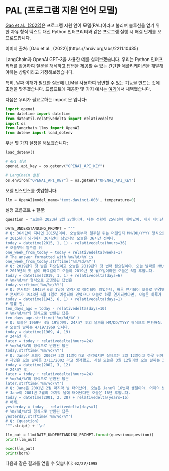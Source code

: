 # PAL (프로그램 지원 언어 모델)


[Gao et al., (2022)](https://arxiv.org/abs/2211.10435)은 프로그램 지원 언어 모델(PAL)이라고 불리며 솔루션을 얻기 위한 자유 형식 텍스트 대신 Python 인터프리터와 같은 프로그램 실행 시 해결 단계를 오프로드합니다.

<Screenshot src={PAL} alt="PAL" />
이미지 출처: [Gao et al., (2022)](https://arxiv.org/abs/2211.10435)

LangChain과 OpenAI GPT-3을 사용한 예를 살펴보겠습니다. 우리는 Python 인터프리터를 활용하여 질문을 해석하고 답변을 제공할 수 있는 간단한 애플리케이션을 개발해야하는 상황이라고 가정해보겠습니다.

특히, 날짜 이해가 필요한 질문에 LLM을 사용하여 답변할 수 있는 기능을 만드는 것에 초점을 맞추겠습니다. 프롬프트에 제공한 몇 가지 예시는 [여기](https://github.com/reasoning-machines/pal/blob/main/pal/prompt/date_understanding_prompt.py)에서 채택했습니다.

다음은 우리가 필요로하는 import 문 입니다:

```python
import openai
from datetime import datetime
from dateutil.relativedelta import relativedelta
import os
from langchain.llms import OpenAI
from dotenv import load_dotenv
```

우선 몇 가지 설정을 해보겠습니다:

```python
load_dotenv()

# API 설정
openai.api_key = os.getenv("OPENAI_API_KEY")

# LangChain 설정
os.environ["OPENAI_API_KEY"] = os.getenv("OPENAI_API_KEY")
```

모델 인스턴스를 셋업합니다:

```python
llm = OpenAI(model_name='text-davinci-003', temperature=0)
```

설정 프롬프트 + 질문:

```python
question = "오늘은 2023년 2월 27일이야. 나는 정확히 25년전에 태어났어. 내가 태어난 날짜를 MM/DD/YYYY 형식으로 반환해줘"

DATE_UNDERSTANDING_PROMPT = """
# Q: 36시간이 지나면 2015년이야. 오늘로부터 일주일 뒤는 며칠인지 MM/DD/YYYY 형식으로 반환해줘.
# 2015년이 되기까지 36시간이 남았다면 오늘은 36시간 전이다.
today = datetime(2015, 1, 1) - relativedelta(hours=36)
# 오늘부터 일주일 뒤
one_week_from_today = today + relativedelta(weeks=1)
# The answer formatted with %m/%d/%Y is
one_week_from_today.strftime('%m/%d/%Y')
# Q: 2019년의 첫 날은 화요일이고 오늘은 2019년의 첫 번째 월요일이야. 오늘 날짜를 MM/DD/YYY로 반환해줘.
# 2019년의 첫 날이 화요일이고 오늘이 2019년 첫 월요일이라면 오늘은 6일 후입니다.
today = datetime(2019, 1, 1) + relativedelta(days=6)
# %m/%d/%Y 형식으로 포맷팅된 답변은
today.strftime('%m/%d/%Y')
# Q: 콘서트는 1943년 6월 1일에 열리기로 예정되어 있었는데, 하루 연기되어 오늘로 변경됐어. 10일 전 날짜를 MM/DD/YYY 형식으로 반환해줘.
# 콘서트가 1943년 6월 1일로 예정되어 있었으나 오늘로 하루 연기되었다면, 오늘은 하루가 지난 것입니다.
today = datetime(1943, 6, 1) + relativedelta(days=1)
# 열흘 전,
ten_days_ago = today - relativedelta(days=10)
# %m/%d/%Y의 형식으로 반환된 답은
ten_days_ago.strftime('%m/%d/%Y')
# Q: 오늘은 1969년 4월 19일이야. 24시간 후의 날짜를 MM/DD/YYYY 형식으로 반환해줘.
# 오늘의 날짜는 4/19/1969 입니다.
today = datetime(1969, 4, 19)
# 24시간 후,
later = today + relativedelta(hours=24)
# %m/%d/%Y의 형식으로 반환된 답은
today.strftime('%m/%d/%Y')
# Q: Jane은 오늘이 2002년 3월 11일이라고 생각했지만 실제로는 3월 12일이고 하루 뒤야. 24시간 후의 날짜를 MM/DD/YYYY 형식으로 반환해줘.
# 제인은 오늘 날짜를 3/11/2002 라고 생각했고, 사실 오늘은 3월 12일이면 오늘 날짜는 3/12/2002 입니다.
today = datetime(2002, 3, 12)
# 24시간 후,
later = today + relativedelta(hours=24)
# %m/%d/%Y의 형식으로 반환된 답은
later.strftime('%m/%d/%Y')
# Q: Jane은 2001년 2월 마지막 날 태어났어. 오늘은 Jane의 16번째 생일이야. 어제의 날짜를 MM/DD/YYYY 형식으로 반환해줘.
# Jane이 2001년 2월의 마지막 날에 태어났다면 오늘은 16년 후입니다.
today = datetime(2001, 2, 28) + relativedelta(years=16)
# 어제,
yesterday = today - relativedelta(days=1)
# %m/%d/%Y의 형식으로 반환된 답은
yesterday.strftime('%m/%d/%Y')
# Q: {question}
""".strip() + '\n'
```

```python
llm_out = llm(DATE_UNDERSTANDING_PROMPT.format(question=question))
print(llm_out)
```

```python
exec(llm_out)
print(born)
```

다음과 같은 결과를 얻을 수 있습니다: `02/27/1998`
